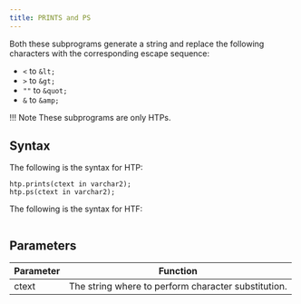 ```yaml
---
title: PRINTS and PS
---
```


Both these subprograms generate a string and replace the following characters with the corresponding escape sequence:

- `<` to `&lt;`
- `>` to `&gt;`
- `""` to `&quot;`
- `&` to `&amp;`

!!! Note
    These subprograms are only HTPs.
    
## Syntax

The following is the syntax for HTP:
```
htp.prints(ctext in varchar2);
htp.ps(ctext in varchar2);
```

The following is the syntax for HTF:
```

```

## Parameters

| Parameter | Function |
| --------- | -------- |
| ctext | The string where to perform character substitution. |